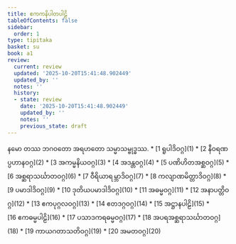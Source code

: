 ```yaml
---
title: ဧကကနိပါတပါဠိ
tableOfContents: false
sidebar:
  order: 1
type: tipitaka
basket: su
book: a1
review:
  current: review
  updated: '2025-10-20T15:41:48.902449'
  updated_by: ''
  notes: ''
  history:
  - state: review
    date: '2025-10-20T15:41:48.902449'
    updated_by: ''
    notes: ''
    previous_state: draft
---
```


<Paragraph number="1" type="center" book="a1">
နမော တဿ ဘဂဝတော အရဟတော သမ္မာသမ္ဗုဒ္ဓဿ.

<ReviewStatus review={frontmatter.review} showDetails={true} />

<HypothesisAnnotation frontmatter={frontmatter} />


</Paragraph>

<TableOfContents book="a1">
* [1 ရူပါဒိဝဂ္ဂ](1)
* [2 နီဝရဏပ္ပဟာနဝဂ္ဂ](2)
* [3 အကမ္မနိယဝဂ္ဂ](3)
* [4 အဒန္တဝဂ္ဂ](4)
* [5 ပဏိဟိတအစ္ဆဝဂ္ဂ](5)
* [6 အစ္ဆရာသင်္ဃာတဝဂ္ဂ](6)
* [7 ဝီရိယာရမ္ဘာဒိဝဂ္ဂ](7)
* [8 ကလျာဏမိတ္တာဒိဝဂ္ဂ](8)
* [9 ပမာဒါဒိဝဂ္ဂ](9)
* [10 ဒုတိယပမာဒါဒိဝဂ္ဂ](10)
* [11 အဓမ္မဝဂ္ဂ](11)
* [12 အနာပတ္တိဝဂ္ဂ](12)
* [13 ဧကပုဂ္ဂလဝဂ္ဂ](13)
* [14 ဧတဒဂ္ဂဝဂ္ဂ](14)
* [15 အဋ္ဌာနပါဠိ](15)
* [16 ဧကဓမ္မပါဠိ](16)
* [17 ပသာဒကရဓမ္မဝဂ္ဂ](17)
* [18 အပရအစ္ဆရာသင်္ဃာတဝဂ္ဂ](18)
* [19 ကာယဂတာသတိဝဂ္ဂ](19)
* [20 အမတဝဂ္ဂ](20)
</TableOfContents>